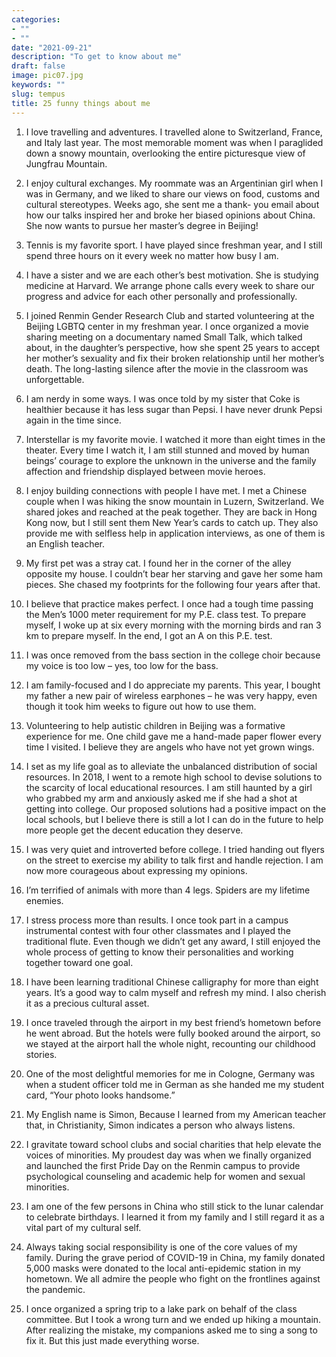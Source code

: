 ```yaml
---
categories:
- ""
- ""
date: "2021-09-21"
description: "To get to know about me"
draft: false
image: pic07.jpg
keywords: ""
slug: tempus
title: 25 funny things about me
---
```


1. I love travelling and adventures. I travelled alone to Switzerland, France, and Italy last year. The most memorable moment was when I paraglided down a snowy mountain, overlooking the entire picturesque view of Jungfrau Mountain.
2. I enjoy cultural exchanges. My roommate was an Argentinian girl when I was in Germany, and we liked to share our views on food, customs and cultural stereotypes. Weeks ago, she sent me a thank- you email about how our talks inspired her and broke her biased opinions about China. She now wants to pursue her master’s degree in Beijing!
3. Tennis is my favorite sport. I have played since freshman year, and I still spend three hours on it every week no matter how busy I am.
4. I have a sister and we are each other’s best motivation. She is studying medicine at Harvard. We arrange phone calls every week to share our progress and advice for each other personally and professionally.
5. I joined Renmin Gender Research Club and started volunteering at the Beijing LGBTQ center in my freshman year. I once organized a movie sharing meeting on a documentary named Small Talk, which talked about, in the daughter’s perspective, how she spent 25 years to accept her mother’s sexuality and fix their broken relationship until her mother’s death. The long-lasting silence after the movie in the classroom was unforgettable.
6. I am nerdy in some ways. I was once told by my sister that Coke is healthier because it has less sugar than Pepsi. I have never drunk Pepsi again in the time since.
7. Interstellar is my favorite movie. I watched it more than eight times in the theater. Every time I watch it, I am still stunned and moved by human beings’ courage to explore the unknown in the universe and the family affection and friendship displayed between movie heroes.
8. I enjoy building connections with people I have met. I met a Chinese couple when I was hiking the snow mountain in Luzern, Switzerland. We shared jokes and reached at the peak together. They are back in Hong Kong now, but I still sent them New Year’s cards to catch up. They also provide me with selfless help in application interviews, as one of them is an English teacher.
9. My first pet was a stray cat. I found her in the corner of the alley opposite my house. I couldn't bear her starving and gave her some ham pieces. She chased my footprints for the following four years after that.
10. I believe that practice makes perfect. I once had a tough time passing the Men’s 1000 meter requirement for my P.E. class test. To prepare myself, I woke up at six every morning with the morning birds and
ran 3 km to prepare myself. In the end, I got an A on this P.E. test.
11. I was once removed from the bass section in the college choir because my voice is too low -- yes, too
low for the bass.
12. I am family-focused and I do appreciate my parents. This year, I bought my father a new pair of wireless
earphones -- he was very happy, even though it took him weeks to figure out how to use them.

13. Volunteering to help autistic children in Beijing was a formative experience for me. One child gave me a hand-made paper flower every time I visited. I believe they are angels who have not yet grown wings.
14. I set as my life goal as to alleviate the unbalanced distribution of social resources. In 2018, I went to a remote high school to devise solutions to the scarcity of local educational resources. I am still haunted by a girl who grabbed my arm and anxiously asked me if she had a shot at getting into college. Our proposed solutions had a positive impact on the local schools, but I believe there is still a lot I can do
in the future to help more people get the decent education they deserve.
15. I was very quiet and introverted before college. I tried handing out flyers on the street to exercise my
ability to talk first and handle rejection. I am now more courageous about expressing my opinions.
16. I’m terrified of animals with more than 4 legs. Spiders are my lifetime enemies.
17. I stress process more than results. I once took part in a campus instrumental contest with four other
classmates and I played the traditional flute. Even though we didn’t get any award, I still enjoyed the
whole process of getting to know their personalities and working together toward one goal.
18. I have been learning traditional Chinese calligraphy for more than eight years. It’s a good way to calm
myself and refresh my mind. I also cherish it as a precious cultural asset.
19. I once traveled through the airport in my best friend’s hometown before he went abroad. But the hotels
were fully booked around the airport, so we stayed at the airport hall the whole night, recounting our
childhood stories.
20. One of the most delightful memories for me in Cologne, Germany was when a student officer told me
in German as she handed me my student card, “Your photo looks handsome.”
21. My English name is Simon, Because I learned from my American teacher that, in Christianity, Simon
indicates a person who always listens.
22. I gravitate toward school clubs and social charities that help elevate the voices of minorities. My
proudest day was when we finally organized and launched the first Pride Day on the Renmin campus
to provide psychological counseling and academic help for women and sexual minorities.
23. I am one of the few persons in China who still stick to the lunar calendar to celebrate birthdays. I learned
it from my family and I still regard it as a vital part of my cultural self.
24. Always taking social responsibility is one of the core values of my family. During the grave period of
COVID-19 in China, my family donated 5,000 masks were donated to the local anti-epidemic station
in my hometown. We all admire the people who fight on the frontlines against the pandemic.
25. I once organized a spring trip to a lake park on behalf of the class committee. But I took a wrong turn and we ended up hiking a mountain. After realizing the mistake, my companions asked me to sing a
song to fix it. But this just made everything worse.
